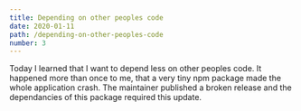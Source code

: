 ---
title: Depending on other peoples code
date: 2020-01-11
path: /depending-on-other-peoples-code
number: 3
---

Today I learned that I want to depend less on other peoples code. It happened
more than once to me, that a very tiny npm package made the whole application
crash. The maintainer published a broken release and the dependancies of this
package required this update.
